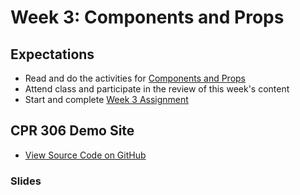 # Week 3: Components and Props

## Expectations

- Read and do the activities for [Components and Props](/week-3/components-and-props)
- Attend class and participate in the review of this week's content
- Start and complete [Week 3 Assignment](/week-3/assignment)

## CPR 306 Demo Site
- [View Source Code on GitHub](https://github.com/ashx3s/cprg-306-demo-site)


### Slides


<Slideshow file="/week-3/slides" />
